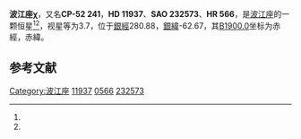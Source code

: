 {{Starbox begin
| name = 波江座χ
}}
{{Starbox observe
| epoch = [[J2000.0|J2000.0]]
| constell = [[波江座|波江座]]<ref name=SIMBAD>{{cite web
 | url=http://simbad.u-strasbg.fr/simbad/sim-id?Ident=HR+566
 | title=Pulsating variable Star
 | publisher=Centre de Données astronomiques de Strasbourg
 | work=SIMBAD
 | accessdate=2012-07-13
 | archive-date=2019-08-11
 | archive-url=https://web.archive.org/web/20190811141624/http://simbad.u-strasbg.fr/simbad/sim-id?Ident=HR+566
 | dead-url=no
 }}</ref><ref name=DATA>{{cite web
 | url=http://vizier.u-strasbg.fr/viz-bin/VizieR-5?-out.add=.&-source=5050&-corr=PK=HR&-out.max=9999&HR=566
 | title=VizieR Detailed Page
 | accessdate=2012-07-13
 | archive-date=2016-03-05
 | archive-url=https://web.archive.org/web/20160305025628/http://vizier.u-strasbg.fr/viz-bin/VizieR-5?-out.add=.&-source=5050&-corr=PK=HR&-out.max=9999&HR=566
 | dead-url=no
 }}</ref>
| 星官 =[[:Category:天园_(星官)|天园]] （[[毕宿|毕宿]]） 
| ra = {{RA|1|55|57.5}}<ref name=SIMBAD /><ref name=DATA />
| dec = {{DEC|-51|36|32}}<ref name=SIMBAD /><ref name=DATA />
| appmag_v = 3.7<ref name=SIMBAD /><ref name=DATA />
}}
{{Starbox character
| class = G8IIIbCNIV<ref name=SIMBAD /><ref name=DATA />
| b-v = 0.85<ref name=SIMBAD /><ref name=DATA />
| u-b = 0.46<ref name=SIMBAD /><ref name=DATA />
| r-i = 0.45<ref name=SIMBAD /><ref name=DATA />
| variable = 
}}
{{Starbox astrometry
| radial_v = 0.46
| prop_mo_ra = -6
| parallax = 0.058
| p_error = 
}}
{{Starbox catalog
| names =CP-52 241，[[SAO星表|SAO]] 232573，[[HD星表|HD]] 11937，[[HR星表|HR]] 566}}
{{Starbox reference |Simbad=HR+566}}
{{Starbox end}}

'''波江座χ'''，又名'''CP-52 241'''，'''HD 11937'''、'''SAO 232573'''、'''HR 566'''，是[[波江座|波江座]]的一颗恒星<ref name=SIMBAD /><ref name=DATA />，视星等为3.7，位于[[銀道座標系|銀經]]280.88，[[銀道座標系|銀緯]]-62.67，其[[B1900.0|B1900.0]]坐标为赤經{{RA|1|52|4}}，赤緯{{DEC|-52|-62.67|23}}。

== 参考文献 ==
{{reflist}}

{{star-stub}}

{{波江座恒星}}
{{星官|天园|13|6}}
[[Category:波江座|Category:波江座]]
[[Category:HD和HDE天體|11937]]
[[Category:HR天體|0566]]
[[Category:SAO天體|232573]]